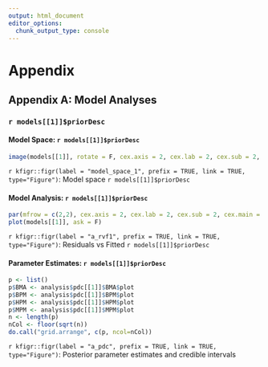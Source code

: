 ```yaml
---
output: html_document
editor_options: 
  chunk_output_type: console
---
```

# Appendix
## Appendix A: Model Analyses
### `r models[[1]]$priorDesc`
#### Model Space: `r models[[1]]$priorDesc`
```r
image(models[[1]], rotate = F, cex.axis = 2, cex.lab = 2, cex.sub = 2, cex.main = 2, mar = c(10,4,4,2) + 0.1)
```
`r kfigr::figr(label = "model_space_1", prefix = TRUE, link = TRUE, type="Figure")`: Model space `r models[[1]]$priorDesc`

#### Model Analysis: `r models[[1]]$priorDesc`
```r
par(mfrow = c(2,2), cex.axis = 2, cex.lab = 2, cex.sub = 2, cex.main = 2, mar = c(10,5,4,2) + 0.1)
plot(models[[1]], ask = F)
```
`r kfigr::figr(label = "a_rvf1", prefix = TRUE, link = TRUE, type="Figure")`: Residuals vs Fitted `r models[[1]]$priorDesc`

#### Parameter Estimates: `r models[[1]]$priorDesc`

```r
p <- list()
p$BMA <- analysis$pdc[[1]]$BMA$plot
p$BPM <- analysis$pdc[[1]]$BPM$plot
p$HPM <- analysis$pdc[[1]]$HPM$plot
p$MPM <- analysis$pdc[[1]]$MPM$plot
n <- length(p)
nCol <- floor(sqrt(n))
do.call("grid.arrange", c(p, ncol=nCol))
```
`r kfigr::figr(label = "a_pdc", prefix = TRUE, link = TRUE, type="Figure")`: Posterior parameter estimates and credible intervals 
